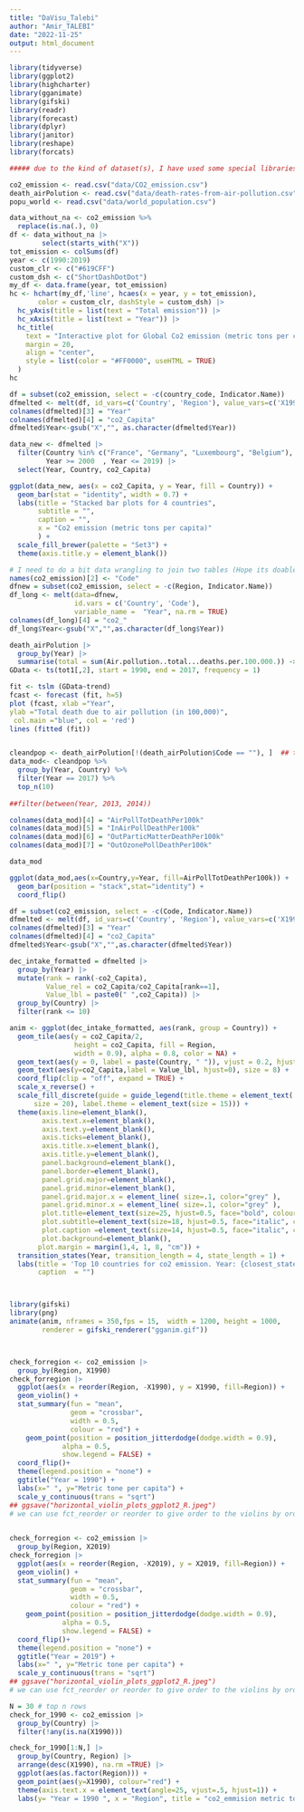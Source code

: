 ```yaml
---
title: "DaVisu_Talebi"
author: "Amir_TALEBI"
date: "2022-11-25"
output: html_document
---
```


```r
library(tidyverse)
library(ggplot2)
library(highcharter) 
library(gganimate)
library(gifski)
library(readr)
library(forecast)
library(dplyr)
library(janitor)
library(reshape)
library(forcats)

##### due to the kind of dataset(s), I have used some special libraries to get my plots ######
```

```r
co2_emission <- read.csv("data/CO2_emission.csv")
death_airPolution <- read.csv("data/death-rates-from-air-pollution.csv")
popu_world <- read.csv("data/world_population.csv")
```

```r
data_without_na <- co2_emission %>% 
  replace(is.na(.), 0) 
df <- data_without_na |>
        select(starts_with("X"))
tot_emission <- colSums(df)
year <- c(1990:2019)
custom_clr <- c("#619CFF")
custom_dsh <- c("ShortDashDotDot")
my_df <- data.frame(year, tot_emission)
hc <- hchart(my_df,'line', hcaes(x = year, y = tot_emission),
       color = custom_clr, dashStyle = custom_dsh) |>
  hc_yAxis(title = list(text = "Total emission")) |>  
  hc_xAxis(title = list(text = "Year")) |>
  hc_title(
    text = "Interactive plot for Global Co2 emission (metric tons per capita)",
    margin = 20, 
    align = "center",
    style = list(color = "#FF0000", useHTML = TRUE)
  )
hc
```

```r
df = subset(co2_emission, select = -c(country_code, Indicator.Name)) 
dfmelted <- melt(df, id_vars=c('Country', 'Region'), value_vars=c('X1990': 'X2019'), na.rm = TRUE)
colnames(dfmelted)[3] = "Year"
colnames(dfmelted)[4] = "co2_Capita"
dfmelted$Year<-gsub("X","", as.character(dfmelted$Year))

data_new <- dfmelted |>
  filter(Country %in% c("France", "Germany", "Luxembourg", "Belgium"),
         Year >= 2000  , Year <= 2019) |>
  select(Year, Country, co2_Capita)

ggplot(data_new, aes(x = co2_Capita, y = Year, fill = Country)) +
  geom_bar(stat = "identity", width = 0.7) + 
  labs(title = "Stacked bar plots for 4 countries", 
       subtitle = "", 
       caption = "", 
       x = "Co2 emission (metric tons per capita)"
       ) +  
  scale_fill_brewer(palette = "Set3") + 
  theme(axis.title.y = element_blank())
```


```r
# I need to do a bit data wrangling to join two tables (Hope its doable), then need also cleaning and joining.
names(co2_emission)[2] <- "Code"
dfnew = subset(co2_emission, select = -c(Region, Indicator.Name)) 
df_long <- melt(data=dfnew, 
                id.vars = c('Country', 'Code'),
                variable_name =  "Year", na.rm = TRUE)
colnames(df_long)[4] = "co2_"
df_long$Year<-gsub("X","",as.character(df_long$Year))
```


```r
death_airPolution |>
  group_by(Year) |>
  summarise(total = sum(Air.pollution..total...deaths.per.100.000.)) -> tot1
GData <- ts(tot1[,2], start = 1990, end = 2017, frequency = 1)

fit <- tslm (GData~trend)
fcast <- forecast (fit, h=5)
plot (fcast, xlab ="Year",
ylab ="Total death due to air pollution (in 100,000)",
 col.main ="blue", col = 'red')
lines (fitted (fit))
```


```r
```


```r
cleandpop <- death_airPolution[!(death_airPolution$Code == ""), ]  ## to remove Oceania with no value for the Code column.
data_mod<- cleandpop %>%                                     
  group_by(Year, Country) %>%
  filter(Year == 2017) %>% 
  top_n(10)
  
##filter(between(Year, 2013, 2014)) 

colnames(data_mod)[4] = "AirPollTotDeathPer100k"
colnames(data_mod)[5] = "InAirPollDeathPer100k"
colnames(data_mod)[6] = "OutParticMatterDeathPer100k"
colnames(data_mod)[7] = "OutOzonePollDeathPer100k"

data_mod

ggplot(data_mod,aes(x=Country,y=Year, fill=AirPollTotDeathPer100k)) +
  geom_bar(position = "stack",stat="identity") + 
  coord_flip()

```


```r

df = subset(co2_emission, select = -c(Code, Indicator.Name)) 
dfmelted <- melt(df, id_vars=c('Country', 'Region'), value_vars=c('X1990': 'X2019'),na.rm = TRUE)
colnames(dfmelted)[3] = "Year"
colnames(dfmelted)[4] = "co2_Capita"
dfmelted$Year<-gsub("X","",as.character(dfmelted$Year))

dec_intake_formatted = dfmelted |>
  group_by(Year) |>
  mutate(rank = rank(-co2_Capita),
         Value_rel = co2_Capita/co2_Capita[rank==1],
         Value_lbl = paste0(" ",co2_Capita)) |>
  group_by(Country) |>
  filter(rank <= 10)

anim <- ggplot(dec_intake_formatted, aes(rank, group = Country)) +  
  geom_tile(aes(y = co2_Capita/2,
                height = co2_Capita, fill = Region,
                width = 0.9), alpha = 0.8, color = NA) +
  geom_text(aes(y = 0, label = paste(Country, " ")), vjust = 0.2, hjust = 1, size =7) +
  geom_text(aes(y=co2_Capita,label = Value_lbl, hjust=0), size = 8) +
  coord_flip(clip = "off", expand = TRUE) +
  scale_x_reverse() +
  scale_fill_discrete(guide = guide_legend(title.theme = element_text(
      size = 20), label.theme = element_text(size = 15))) +
  theme(axis.line=element_blank(),
        axis.text.x=element_blank(),
        axis.text.y=element_blank(),
        axis.ticks=element_blank(),
        axis.title.x=element_blank(),
        axis.title.y=element_blank(),
        panel.background=element_blank(),
        panel.border=element_blank(),
        panel.grid.major=element_blank(),
        panel.grid.minor=element_blank(),
        panel.grid.major.x = element_line( size=.1, color="grey" ),
        panel.grid.minor.x = element_line( size=.1, color="grey" ),
        plot.title=element_text(size=25, hjust=0.5, face="bold", colour="red", vjust=-1),
        plot.subtitle=element_text(size=18, hjust=0.5, face="italic", color="red"),
        plot.caption =element_text(size=14, hjust=0.5, face="italic", color="red"),
        plot.background=element_blank(),
       plot.margin = margin(1,4, 1, 8, "cm")) +
  transition_states(Year, transition_length = 4, state_length = 1) +
  labs(title = 'Top 10 countries for co2 emission. Year: {closest_state}',  
       caption  = "")



library(gifski)
library(png)
animate(anim, nframes = 350,fps = 15,  width = 1200, height = 1000, 
        renderer = gifski_renderer("gganim.gif"))
```





```r
```


```r
```



```r
check_forregion <- co2_emission |>
  group_by(Region, X1990)
check_forregion |>
  ggplot(aes(x = reorder(Region, -X1990), y = X1990, fill=Region)) + 
  geom_violin() + 
  stat_summary(fun = "mean",
               geom = "crossbar", 
               width = 0.5,
               colour = "red") +
    geom_point(position = position_jitterdodge(dodge.width = 0.9),
             alpha = 0.5,
             show.legend = FALSE) +
  coord_flip()+
  theme(legend.position = "none") +
  ggtitle("Year = 1990") + 
  labs(x=" ", y="Metric tone per capita") +
  scale_y_continuous(trans = "sqrt")  
## ggsave("horizontal_violin_plots_ggplot2_R.jpeg")
# we can use fct_reorder or reorder to give order to the violins by ordering the # Violin plot by mean CO2 emission values.
 
```

```r
check_forregion <- co2_emission |>
  group_by(Region, X2019)
check_forregion |>
  ggplot(aes(x = reorder(Region, -X2019), y = X2019, fill=Region)) + 
  geom_violin() + 
  stat_summary(fun = "mean",
               geom = "crossbar", 
               width = 0.5,
               colour = "red") +
    geom_point(position = position_jitterdodge(dodge.width = 0.9),
             alpha = 0.5,
             show.legend = FALSE) +
  coord_flip()+
  theme(legend.position = "none") +
  ggtitle("Year = 2019") + 
  labs(x=" ", y="Metric tone per capita") +
  scale_y_continuous(trans = "sqrt")  
## ggsave("horizontal_violin_plots_ggplot2_R.jpeg")
# we can use fct_reorder or reorder to give order to the violins by ordering the # Violin plot by mean CO2 emission values.

```


```r
N = 30 # top n rows 
check_for_1990 <- co2_emission |>
  group_by(Country) |>
  filter(!any(is.na(X1990)))

check_for_1990[1:N,] |> 
  group_by(Country, Region) |> 
  arrange(desc(X1990), na.rm =TRUE) |> 
  ggplot(aes(as.factor(Region))) +
  geom_point(aes(y=X1990), colour="red") +   
  theme(axis.text.x = element_text(angle=25, vjust=.5, hjust=1)) +
  labs(y= "Year = 1990 ", x = "Region", title = "co2_emmision metric tons / capita") ## -> sp

```